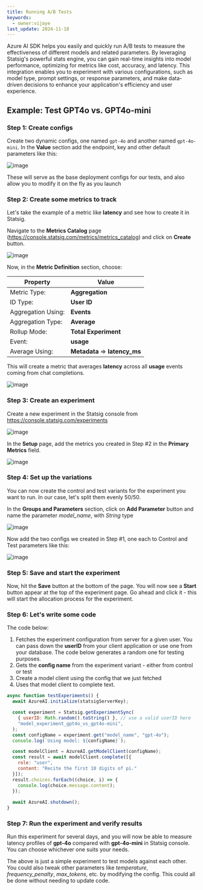 ```yaml
---
title: Running A/B Tests
keywords:
  - owner:vijaye
last_update: 2024-11-18
---
```




Azure AI SDK helps you easily and quickly run A/B tests to measure the effectiveness of different models and related parameters.  By leveraging Statsig's powerful stats engine, you can gain real-time insights into model performance, optimizing for metrics like cost, accuracy, and latency. This integration enables you to experiment with various configurations, such as model type, prompt settings, or response parameters, and make data-driven decisions to enhance your application's efficiency and user experience.

## Example: Test GPT4o vs. GPT4o-mini

### Step 1: Create configs

Create two dynamic configs, one named `gpt-4o` and another named `gpt-4o-mini`.  In the **Value** section add the endpoint, key and other default parameters like this:

![image](https://github.com/user-attachments/assets/3770f081-d68f-478e-8b3d-a36ef65d49c7)

These will serve as the base deployment configs for our tests, and also allow you to modify it on the fly as you launch

### Step 2: Create some metrics to track

Let's take the example of a metric like **latency** and see how to create it in Statsig.

Navigate to the **Metrics Catalog** page (https://console.statsig.com/metrics/metrics_catalog) and click on **Create** button.

![image](https://github.com/user-attachments/assets/89841414-6140-41f4-89ee-b09b83f2846c)

Now, in the **Metric Definition** section, choose:


| Property | Value |
| --- | --- |
| Metric Type: | **Aggregation** |
| ID Type: | **User ID** |
| Aggregation Using: | **Events** |
| Aggregation Type: | **Average** |
| Rollup Mode: | **Total Experiment** |
| Event: | **usage** |
| Average Using: | **Metadata** => **latency_ms** |

This will create a metric that averages **latency** across all **usage** events coming from chat completions.

![image](https://github.com/user-attachments/assets/0317d30a-a479-498d-8dd0-666f2db616e3)

### Step 3: Create an experiment

Create a new experiment in the Statsig console from https://console.statsig.com/experiments

![image](https://github.com/user-attachments/assets/f1a93738-355f-4647-8444-9b6abfb72ffc)

In the **Setup** page, add the metrics you created in Step #2 in the **Primary Metrics** field.

![image](https://github.com/user-attachments/assets/eb47ec6c-bd9a-47d9-bca6-a6ce0ea4148b)

### Step 4: Set up the variations

You can now create the control and test variants for the experiment you want to run.  In our case, let's split them evenly 50/50.

In the **Groups and Parameters** section, click on **Add Parameter** button and name the parameter _model_name_, with _String_ type

![image](https://github.com/user-attachments/assets/4837063a-9dde-4c0b-8bca-584d98adae47)

Now add the two configs we created in Step #1, one each to Control and Test parameters like this:

![image](https://github.com/user-attachments/assets/b54a41de-a442-4870-870c-81ff949ecceb)

### Step 5: Save and start the experiment

Now, hit the **Save** button at the bottom of the page. You will now see a **Start** button appear at the top of the experiment page.  Go ahead and click it - this will start the allocation process for the experiment.

### Step 6: Let's write some code

The code below:

1. Fetches the experiment configuration from server for a given user.  You can pass down the **userID** from your client application or use one from your database.  The code below generates a random one for testing purposes.
2. Gets the **config name** from the experiment variant - either from control or test
3. Create a model client using the config that we just fetched
4. Uses that model client to complete text.

```js
async function testExperiments() {
  await AzureAI.initialize(statsigServerKey);

  const experiment = Statsig.getExperimentSync(
    { userID: Math.random().toString() }, // use a valid userID here
    "model_experiment_gpt4o_vs_gpt4o-mini",
  );
  const configName = experiment.get("model_name", "gpt-4o");
  console.log(`Using model: ${configName}`);

  const modelClient = AzureAI.getModelClient(configName);
  const result = await modelClient.complete([{
    role: "user",
    content: "Recite the first 10 digits of pi."
  }]);
  result.choices.forEach((choice, i) => {
    console.log(choice.message.content);
  });
  
  await AzureAI.shutdown();
}
```

### Step 7: Run the experiment and verify results

Run this experiment for several days, and you will now be able to measure latency profiles of **gpt-4o** compared with **gpt-4o-mini** in Statsig console. You can choose whichever one suits your needs.

The above is just a simple experiment to test models against each other. You could also tweak other parameters like _temperature_, _frequency_penalty_, _max_tokens_, etc. by modifying the config.  This could all be done without needing to update code.

